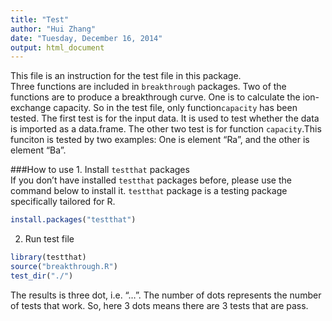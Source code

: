 ```yaml
---
title: "Test"
author: "Hui Zhang"
date: "Tuesday, December 16, 2014"
output: html_document
---
```


This file is an instruction for the test file in this package.           
Three functions are included in `breakthrough` packages. Two of the functions are to produce a breakthrough curve. One is to calculate the ion-exchange capacity. So in the test file, only function`capacity` has been tested. The first test is for the input data. It is used to test whether the data is imported as a data.frame. The other two test is for function `capacity`.This funciton is tested by two examples: One is element "Ra", and the other is element "Ba".                        



###How to use 
1. Install `testthat` packages          
If you don't have installed `testthat` packages before, please use the command below to install it. `testthat` package is a testing package specifically tailored for R.

```R
install.packages("testthat")
```           
2. Run test file

```r
library(testthat)
source("breakthrough.R")
test_dir("./")
```
The results is three dot, i.e. "...". The number of dots represents the number of tests that work. So, here 3 dots means there are 3 tests that are pass.



